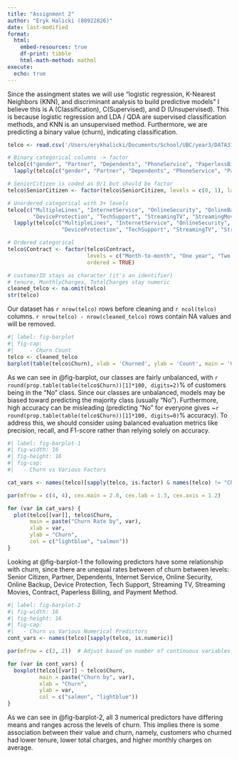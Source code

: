```yaml
---
title: "Assignment 2"
author: "Eryk Halicki (80922826)"
date: last-modified
format:
  html:
    embed-resources: true
    df-print: tibble
    html-math-method: mathml
execute:
  echo: true
---
```


Since the assingment states we will use "logistic regression, K-Nearest Neighbors (KNN), and discriminant analysis to build predictive models" I believe this is A (Classification), C(Supervised), and D (Unsupervised). This is because logistic regression and LDA / QDA are supervised classification methods, and KNN is an unsupervised method. Furthermore, we are predicting a binary value (churn), indicating classification.

```r
telco <- read.csv('/Users/erykhalicki/Documents/School/UBC/year3/DATA311/datasets/Telco-Customer-Churn.csv')

# Binary categorical columns -> factor
telco[c("gender", "Partner", "Dependents", "PhoneService", "PaperlessBilling", "Churn")] <- 
  lapply(telco[c("gender", "Partner", "Dependents", "PhoneService", "PaperlessBilling", "Churn")], factor)

# SeniorCitizen is coded as 0/1 but should be factor
telco$SeniorCitizen <- factor(telco$SeniorCitizen, levels = c(0, 1), labels = c("No", "Yes"))

# Unordered categorical with 3+ levels
telco[c("MultipleLines", "InternetService", "OnlineSecurity", "OnlineBackup", 
        "DeviceProtection", "TechSupport", "StreamingTV", "StreamingMovies", "PaymentMethod")] <- 
  lapply(telco[c("MultipleLines", "InternetService", "OnlineSecurity", "OnlineBackup", 
                 "DeviceProtection", "TechSupport", "StreamingTV", "StreamingMovies", "PaymentMethod")], factor)

# Ordered categorical
telco$Contract <- factor(telco$Contract, 
                         levels = c("Month-to-month", "One year", "Two year"),
                         ordered = TRUE)

# customerID stays as character (it's an identifier)
# tenure, MonthlyCharges, TotalCharges stay numeric
cleaned_telco <- na.omit(telco)
str(telco)
```
Our dataset has `r nrow(telco)` rows before cleaning and `r ncol(telco)` columns. `r nrow(telco) - nrow(cleaned_telco)` rows contain NA values and will be removed.

```r
#| label: fig-barplot
#| fig-cap:
#|     - Churn Count
telco <- cleaned_telco
barplot(table(telco$Churn), xlab = 'Churned', ylab = 'Count', main = 'Churn Count')
```
As we can see in @fig-barplot, our classes are fairly unbalanced, with `r round(prop.table(table(telco$Churn))[1]*100, digits=2)`% of customers being in the "No" class.
Since our classes are unbalanced, models may be biased toward predicting the majority class (usually "No"). Furthermore, high accuracy can be misleading (predicting "No" for everyone gives ~`r round(prop.table(table(telco$Churn))[1]*100, digits=0)`% accuracy). To address this, we should consider using balanced evaluation metrics like precision, recall, and F1-score rather than relying solely on accuracy.

```r
#| label: fig-barplot-1
#| fig-width: 16
#| fig-height: 16
#| fig-cap:
#|   - Churn vs Various Factors

cat_vars <- names(telco)[sapply(telco, is.factor) & names(telco) != "Churn"]

par(mfrow = c(4, 4), cex.main = 2.0, cex.lab = 1.3, cex.axis = 1.2)

for (var in cat_vars) {
  plot(telco[[var]], telco$Churn, 
       main = paste("Churn Rate by", var),
       xlab = var, 
       ylab = "Churn",
       col = c("lightblue", "salmon"))
}

```
Looking at @fig-barplot-1 the following predictors have some relationship with churn, since there are unequal rates between of churn between levels: Senior Citizen, Partner, Dependents, Internet Service, Online Security, Online Backup, Device Protection, Tech Support, Streaming TV, Streaming Movies, Contract, Paperless Billing, and Payment Method.

```r
#| label: fig-barplot-2
#| fig-width: 16
#| fig-height: 16
#| fig-cap:
#|   - Churn vs Various Numerical Predictors
cont_vars <- names(telco)[sapply(telco, is.numeric)]

par(mfrow = c(2, 2))  # Adjust based on number of continuous variables

for (var in cont_vars) {
  boxplot(telco[[var]] ~ telco$Churn,
          main = paste("Churn by", var),
          xlab = "Churn",
          ylab = var,
          col = c("salmon", "lightblue"))
}
```

As we can see in @fig-barplot-2, all 3 numerical predictors have differing means and ranges across the levels of churn. This implies there is some association between their value and churn, namely, customers who churned had lower tenure, lower total charges, and higher monthly charges on average.